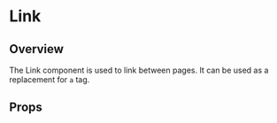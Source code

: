
<Meta of={Link} />

# Link

## Overview

The Link component is used to link between pages.
It can be used as a replacement for `a` tag.

<Canvas of={Link.Overview} />

## Props

<Controls />

